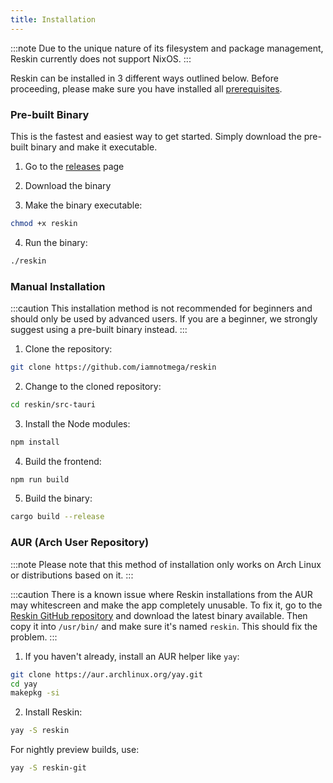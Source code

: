 ```yaml
---
title: Installation
---
```


:::note
Due to the unique nature of its filesystem and package management, Reskin currently does not support NixOS.
:::

Reskin can be installed in 3 different ways outlined below. Before proceeding, please make sure you have installed all [prerequisites](/guides/prerequisites/).

### Pre-built Binary

This is the fastest and easiest way to get started. Simply download the pre-built binary and make it executable.

1. Go to the [releases](https://github.com/iamnotmega/reskin/releases) page

2. Download the binary

3. Make the binary executable:

```bash
chmod +x reskin
```

4. Run the binary:

```bash
./reskin
```

### Manual Installation

:::caution
This installation method is not recommended for beginners and should only be used by advanced users. If you are a beginner, we strongly suggest using a pre-built binary instead.
:::

1. Clone the repository:

```bash
git clone https://github.com/iamnotmega/reskin
```

2. Change to the cloned repository:

```bash
cd reskin/src-tauri
```

3. Install the Node modules:

```bash
npm install
```

4. Build the frontend:

```bash
npm run build
```

5. Build the binary:

```bash
cargo build --release
```

### AUR (Arch User Repository)

:::note
Please note that this method of installation only works on Arch Linux or distributions based on it.
:::

:::caution
There is a known issue where Reskin installations from the AUR may whitescreen and make the app completely unusable. To fix it, go to the [Reskin GitHub repository](https://github.com/iamnotmega/reskin) and download the latest binary available. Then copy it into `/usr/bin/` and make sure it's named `reskin`. This should fix the problem.
:::

1. If you haven't already, install an AUR helper like `yay`:

```bash
git clone https://aur.archlinux.org/yay.git
cd yay
makepkg -si
```

2. Install Reskin:

```bash
yay -S reskin
```

For nightly preview builds, use:

```bash
yay -S reskin-git
```
